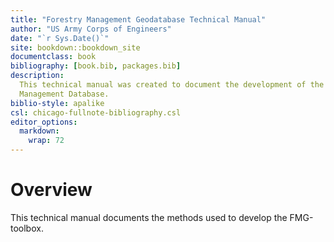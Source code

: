 ```yaml
--- 
title: "Forestry Management Geodatabase Technical Manual"
author: "US Army Corps of Engineers"
date: "`r Sys.Date()`"
site: bookdown::bookdown_site
documentclass: book
bibliography: [book.bib, packages.bib]
description: 
  This technical manual was created to document the development of the Forestry
  Management Database. 
biblio-style: apalike
csl: chicago-fullnote-bibliography.csl
editor_options: 
  markdown: 
    wrap: 72
---
```


# Overview {-}

This technical manual documents the methods used to develop the FMG-toolbox. 
